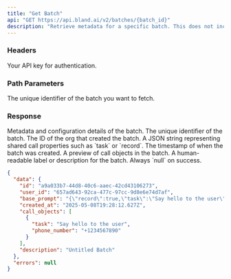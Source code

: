 ```yaml
---
title: "Get Batch"
api: "GET https://api.bland.ai/v2/batches/{batch_id}"
description: "Retrieve metadata for a specific batch. This does not include logs, use the logs endpoint for that."
---
```


### Headers

<ParamField header="authorization" type="string" required>
  Your API key for authentication.
</ParamField>

### Path Parameters

<ParamField path="batch_id" type="string" required>
  The unique identifier of the batch you want to fetch.
</ParamField>

### Response

<ResponseField name="data" type="object">
  Metadata and configuration details of the batch.
</ResponseField>

<ResponseField name="data.id" type="string">
  The unique identifier of the batch.
</ResponseField>

<ResponseField name="data.user_id" type="string">
  The ID of the org that created the batch.
</ResponseField>

<ResponseField name="data.base_prompt" type="string">
  A JSON string representing shared call properties such as `task` or `record`.
</ResponseField>

<ResponseField name="data.created_at" type="string (ISO 8601)">
  The timestamp of when the batch was created.
</ResponseField>

<ResponseField name="data.call_objects" type="array">
  A preview of call objects in the batch.
</ResponseField>

<ResponseField name="data.description" type="string">
  A human-readable label or description for the batch.
</ResponseField>

<ResponseField name="errors" type="null">
  Always `null` on success.
</ResponseField>

<ResponseExample>

```json Response
{
  "data": {
    "id": "a9a033b7-44d8-40c6-aaec-42cd43106273",
    "user_id": "657ad643-92ca-477c-97cc-9d8e6e74d7af",
    "base_prompt": "{\"record\":true,\"task\":\"Say hello to the user\"}",
    "created_at": "2025-05-08T19:28:12.627Z",
    "call_objects": [
      {
        "task": "Say hello to the user",
        "phone_number": "+1234567890"
      }
    ],
    "description": "Untitled Batch"
  },
  "errors": null
}
```
</ResponseExample>
